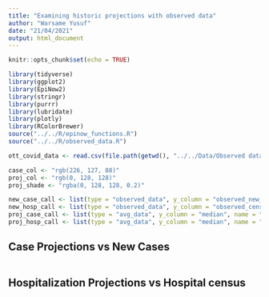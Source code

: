 ```yaml
---
title: "Examining historic projections with observed data"
author: "Warsame Yusuf"
date: "21/04/2021"
output: html_document
---
```


```r
knitr::opts_chunk$set(echo = TRUE)
```

```r
library(tidyverse)
library(ggplot2)
library(EpiNow2)
library(stringr)
library(purrr)
library(lubridate)
library(plotly)
library(RColorBrewer)
source("../../R/epinow_functions.R")
source("../../R/observed_data.R")

ott_covid_data <- read.csv(file.path(getwd(), "../../Data/Observed data/OPH_Observed_COVID_Data.csv"))

case_col <- "rgb(226, 127, 88)"
proj_col <- "rgb(0, 128, 128)"
proj_shade <- "rgba(0, 128, 128, 0.2)"

new_case_call <- list(type = "observed_data", y_column = "observed_new_cases", name = "Observed historic new cases", short_name = "Daily cases", color = case_col, opacity = 0.5)
new_hosp_call <- list(type = "observed_data", y_column = "observed_census_ICU_p_acute_care", name = "Observed historic hospital census", short_name = "Hospital census", color = case_col, opacity = 0.5)
proj_case_call <- list(type = "avg_data", y_column = "median", name = "Historic projected new cases", short_name = "projections", color = proj_col)
proj_hosp_call <- list(type = "avg_data", y_column = "median", name = "Historic projected hospital census", short_name = "projections", color = proj_col)
```

## Case Projections vs New Cases

```r

```

## Hospitalization Projections vs Hospital census

```r
```